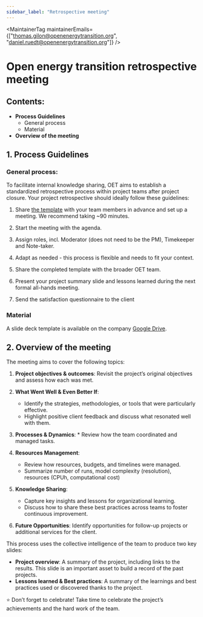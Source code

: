```yaml
---
sidebar_label: "Retrospective meeting"
---
```



<MaintainerTag maintainerEmails={["thomas.gilon@openenergytransition.org", "daniel.ruedt@openenergytransition.org"]} />

# Open energy transition retrospective meeting

## Contents:
- **Process Guidelines**
  - General process
  - Material
- **Overview of the meeting**


## 1. Process Guidelines

### General process:
To facilitate internal knowledge sharing, OET aims to establish a standardized retrospective process within project teams after project closure. Your project retrospective should ideally follow these guidelines:

1. Share [the template](https://docs.google.com/presentation/d/1uq9vFDLqzjs5wcra-26k10tyrjaDSaR8-R4K3ITTe5Q) with your team members in advance and set up a meeting. We recommend taking ~90 minutes.

2. Start the meeting with the agenda.

3. Assign roles, incl. Moderator (does not need to be the PM), Timekeeper and Note-taker.

4. Adapt as needed - this process is flexible and needs to fit your context.

5. Share the completed template with the broader OET team.

6. Present your project summary slide and lessons learned during the next formal all-hands meeting.

7. Send the satisfaction questionnaire to the client


### Material

A slide deck template is available on the company [Google Drive](https://docs.google.com/presentation/d/1uq9vFDLqzjs5wcra-26k10tyrjaDSaR8-R4K3ITTe5Q).

## 2. Overview of the meeting
The meeting aims to cover the following topics:

1. **Project objectives & outcomes**: Revisit the project’s original objectives and assess how each was met.
2. **What Went Well & Even Better If**:
   * Identify the strategies, methodologies, or tools that were particularly effective.
   * Highlight positive client feedback and discuss what resonated well with them.
3. **Processes & Dynamics**: * Review how the team coordinated and managed tasks.
4. **Resources Management**:
   * Review how resources, budgets, and timelines were managed.
   * Summarize number of runs, model complexity (resolution), resources (CPUh, computational cost)
5. **Knowledge Sharing**:
   * Capture key insights and lessons for organizational learning.
   * Discuss how to share these best practices across teams to foster continuous improvement.

6. **Future Opportunities**: Identify opportunities for follow-up projects or additional services for the client.

This process uses the collective intelligence of the team to produce two key slides:
* **Project overview**: A summary of the project, including links to the results. This slide is an important asset to build a record of the past projects.
* **Lessons learned & Best practices**: A summary of the learnings and best practices used or discovered thanks to the project.

⭐ Don’t forget to celebrate! Take time to celebrate the project’s achievements and the hard work of the team.
